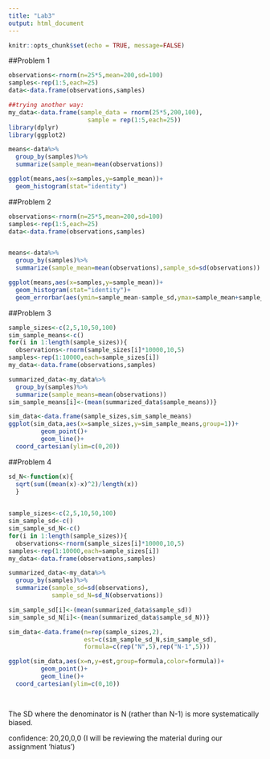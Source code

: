 ```yaml
---
title: "Lab3"
output: html_document
---
```


```r
knitr::opts_chunk$set(echo = TRUE, message=FALSE)
```

##Problem 1

```r
observations<-rnorm(n=25*5,mean=200,sd=100)
samples<-rep(1:5,each=25)
data<-data.frame(observations,samples)

##trying another way:
my_data<-data.frame(sample_data = rnorm(25*5,200,100),
                      sample = rep(1:5,each=25))
library(dplyr)
library(ggplot2)

means<-data%>%
  group_by(samples)%>%
  summarize(sample_mean=mean(observations))

ggplot(means,aes(x=samples,y=sample_mean))+
  geom_histogram(stat="identity")
```
##Problem 2

```r
observations<-rnorm(n=25*5,mean=200,sd=100)
samples<-rep(1:5,each=25)
data<-data.frame(observations,samples)


means<-data%>%
  group_by(samples)%>%
  summarize(sample_mean=mean(observations),sample_sd=sd(observations))

ggplot(means,aes(x=samples,y=sample_mean))+
  geom_histogram(stat="identity")+
  geom_errorbar(aes(ymin=sample_mean-sample_sd,ymax=sample_mean+sample_sd),width=0.3)
```

##Problem 3

```r
sample_sizes<-c(2,5,10,50,100)
sim_sample_means<-c()
for(i in 1:length(sample_sizes)){
  observations<-rnorm(sample_sizes[i]*10000,10,5)
samples<-rep(1:10000,each=sample_sizes[i])
my_data<-data.frame(observations,samples)

summarized_data<-my_data%>%
  group_by(samples)%>%
  summarize(sample_means=mean(observations))
sim_sample_means[i]<-(mean(summarized_data$sample_means))}

sim_data<-data.frame(sample_sizes,sim_sample_means)
ggplot(sim_data,aes(x=sample_sizes,y=sim_sample_means,group=1))+
         geom_point()+
         geom_line()+
  coord_cartesian(ylim=c(0,20))

```



##Problem 4

```r

sd_N<-function(x){
  sqrt(sum((mean(x)-x)^2)/length(x))
  }
  

sample_sizes<-c(2,5,10,50,100)
sim_sample_sd<-c()
sim_sample_sd_N<-c()
for(i in 1:length(sample_sizes)){
  observations<-rnorm(sample_sizes[i]*10000,10,5)
samples<-rep(1:10000,each=sample_sizes[i])
my_data<-data.frame(observations,samples)

summarized_data<-my_data%>%
  group_by(samples)%>%
  summarize(sample_sd=sd(observations),
            sample_sd_N=sd_N(observations))

sim_sample_sd[i]<-(mean(summarized_data$sample_sd))
sim_sample_sd_N[i]<-(mean(summarized_data$sample_sd_N))}

sim_data<-data.frame(n=rep(sample_sizes,2),
                     est=c(sim_sample_sd_N,sim_sample_sd),
                     formula=c(rep("N",5),rep("N-1",5)))

ggplot(sim_data,aes(x=n,y=est,group=formula,color=formula))+
         geom_point()+
         geom_line()+
  coord_cartesian(ylim=c(0,10))

  

```



The SD where the denominator is N (rather than N-1) is more systematically biased.

confidence: 20,20,0,0 (I will be reviewing the material during our assignment 'hiatus')